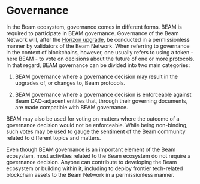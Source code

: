# Governance

In the Beam ecosystem, governance comes in different forms. BEAM is required to participate in BEAM governance. Governance of the Beam Network will, after the [Horizon upgrade](/token/horizon), be conducted in a permissionless manner by validators of the Beam Network. When referring to governance in the context of blockchains, however, one usually refers to using a token - here BEAM - to vote on decisions about the future of one or more protocols. In that regard, BEAM governance can be divided into two main categories:

1. BEAM governance where a governance decision may result in the upgrades of, or changes to, Beam protocols.

1. BEAM governance where a governance decision is enforceable against Beam DAO-adjacent entities that, through their governing documents, are made compatible with BEAM governance.

BEAM may also be used for voting on matters where the outcome of a governance decision would not be enforceable. While being non-binding, such votes may be used to gauge the sentiment of the Beam community related to different topics and matters.

Even though BEAM governance is an important element of the Beam ecosystem, most activities related to the Beam ecosystem do not require a governance decision. Anyone can contribute to developing the Beam ecosystem or building within it, including to deploy frontier tech-related blockchain assets to the Beam Network in a permissionless manner.
